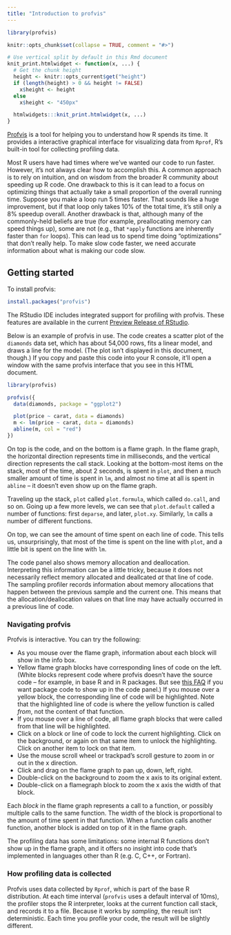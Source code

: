 ```yaml
---
title: "Introduction to profvis"
---
```


```r
library(profvis)

knitr::opts_chunk$set(collapse = TRUE, comment = "#>")

# Use vertical split by default in this Rmd document
knit_print.htmlwidget <- function(x, ...) {
  # Get the chunk height
  height <- knitr::opts_current$get("height")
  if (length(height) > 0 && height != FALSE)
    x$height <- height
  else
    x$height <- "450px"

  htmlwidgets:::knit_print.htmlwidget(x, ...)
}
```

[Profvis](https://github.com/rstudio/profvis) is a tool for helping you to understand how R spends its time. It provides a interactive graphical interface for visualizing data from `Rprof`, R's built-in tool for collecting profiling data.

Most R users have had times where we've wanted our code to run faster. However, it's not always clear how to accomplish this. A common approach is to rely on intuition, and on wisdom from the broader R community about speeding up R code. One drawback to this is it can lead to a focus on optimizing things that actually take a small proportion of the overall running time. Suppose you make a loop run 5 times faster. That sounds like a huge improvement, but if that loop only takes 10% of the total time, it's still only a 8% speedup overall. Another drawback is that, although many of the commonly-held beliefs are true (for example, preallocating memory can speed things up), some are not (e.g., that `*apply` functions are inherently faster than `for` loops). This can lead us to spend time doing "optimizations" that don't really help. To make slow code faster, we need accurate information about what is making our code slow.

## Getting started

To install profvis:

```r
install.packages("profvis")
```

The RStudio IDE includes integrated support for profiling with profvis. These features are available in the current [Preview Release of RStudio](https://www.rstudio.com/products/rstudio/download/preview/).

Below is an example of profvis in use. The code creates a scatter plot of the `diamonds` data set, which has about 54,000 rows, fits a linear model, and draws a line for the model. (The plot isn't displayed in this document, though.) If you copy and paste this code into your R console, it'll open a window with the same profvis interface that you see in this HTML document.

```r
library(profvis)

profvis({
  data(diamonds, package = "ggplot2")

  plot(price ~ carat, data = diamonds)
  m <- lm(price ~ carat, data = diamonds)
  abline(m, col = "red")
})
```

On top is the code, and on the bottom is a flame graph. In the flame graph, the horizontal direction represents time in milliseconds, and the vertical direction represents the call stack. Looking at the bottom-most items on the stack, most of the time, about 2 seconds, is spent in `plot`, and then a much smaller amount of time is spent in `lm`, and almost no time at all is spent in `abline` -- it doesn't even show up on the flame graph.

Traveling up the stack, `plot` called `plot.formula`, which called `do.call`, and so on. Going up a few more levels, we can see that `plot.default` called a number of functions: first `deparse`, and later, `plot.xy`. Similarly, `lm` calls a number of different functions.

On top, we can see the amount of time spent on each line of code. This tells us, unsurprisingly, that most of the time is spent on the line with `plot`, and a little bit is spent on the line with `lm`.

The code panel also shows memory allocation and deallocation. Interpreting this information can be a little tricky, because it does not necessarily reflect memory allocated and deallcated *at* that line of code. The sampling profiler records information about memory allocations that happen between the previous sample and the current one. This means that the allocation/deallocation values on that line may have actually occurred in a previous line of code.

### Navigating profvis

Profvis is interactive. You can try the following:

* As you mouse over the flame graph, information about each block will show in the info box.
* Yellow flame graph blocks have corresponding lines of code on the left. (White blocks represent code where profvis doesn't have the source code -- for example, in base R and in R packages. But see [this FAQ](#how-do-i-get-code-from-an-r-package-to-show-in-the-code-panel) if you want package code to show up in the code panel.) If you mouse over a yellow block, the corresponding line of code will be highlighted. Note that the highlighted line of code is where the yellow function is called *from*, not the content of that function.
* If you mouse over a line of code, all flame graph blocks that were called from that line will be highlighted.
* Click on a block or line of code to lock the current highlighting. Click on the background, or again on that same item to unlock the highlighting. Click on another item to lock on that item.
* Use the mouse scroll wheel or trackpad's scroll gesture to zoom in or out in the x direction.
* Click and drag on the flame graph to pan up, down, left, right.
* Double-click on the background to zoom the x axis to its original extent.
* Double-click on a flamegraph block to zoom the x axis the width of that block.

Each *block* in the flame graph represents a call to a function, or possibly multiple calls to the same function. The width of the block is proportional to the amount of time spent in that function. When a function calls another function, another block is added on top of it in the flame graph.

The profiling data has some limitations: some internal R functions don't show up in the flame graph, and it offers no insight into code that's implemented in languages other than R (e.g. C, C++, or Fortran).

### How profiling data is collected

Profvis uses data collected by `Rprof`, which is part of the base R distribution. At each time interval (`profvis` uses a default interval of 10ms), the profiler stops the R interpreter, looks at the current function call stack, and records it to a file. Because it works by *sampling*, the result isn't deterministic. Each time you profile your code, the result will be slightly different.
